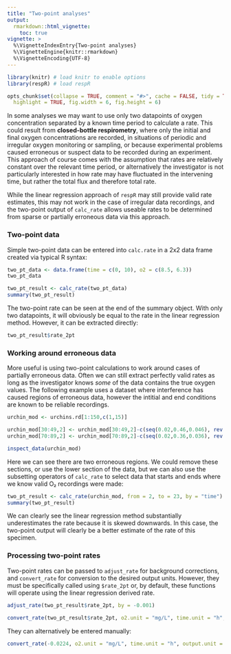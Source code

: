 ```yaml
---
title: "Two-point analyses"
output: 
  rmarkdown::html_vignette:
    toc: true
vignette: >
  %\VignetteIndexEntry{Two-point analyses}
  %\VignetteEngine{knitr::rmarkdown}
  %\VignetteEncoding{UTF-8}
---
```


```r
library(knitr) # load knitr to enable options
library(respR) # load respR

opts_chunk$set(collapse = TRUE, comment = "#>", cache = FALSE, tidy = TRUE, 
  highlight = TRUE, fig.width = 6, fig.height = 6)
```

In some analyses we may want to use only two datapoints of oxygen concentration separated by a known time period to calculate a rate. This could result from **closed-bottle respirometry**, where only the initial and final oxygen concentrations are recorded, in situations of periodic and irregular oxygen monitoring or sampling, or because experimental  problems caused erroneous or suspect data to be recorded during an experiment. This approach of course comes with the assumption that rates are relatively constant over the relevant time period, or alternatively the investigator is not particularly interested in how rate may have fluctuated in the intervening time, but rather the total flux and therefore total rate.

While the linear regression approach of `respR` may still provide valid rate estimates, this may not work in the case of irregular data recordings, and the two-point output of `calc_rate` allows useable rates to be determined from sparse or partially erroneous data via this approach.

### Two-point data
Simple two-point data can be entered into `calc.rate` in a 2x2 data frame created via typical R syntax:
```r
two_pt_data <- data.frame(time = c(0, 10), o2 = c(8.5, 6.3))
two_pt_data
```
```r
two_pt_result <- calc_rate(two_pt_data)
summary(two_pt_result)

```

The two-point rate can be seen at the end of the summary object. With only two datapoints, it will obviously be equal to the rate in the linear regression method. However, it can be extracted directly:

```r
two_pt_result$rate_2pt
```

### Working around erroneous data
More useful is using two-point calculations to work around cases of partially erroneous data. Often we can still extract perfectly valid rates as long as the investigator knows *some* of the data contains the true oxygen values.  The following example uses a dataset where interference has caused regions of erroneous data, however the intitial and end conditions are known to be reliable recordings. 
```r
urchin_mod <- urchins.rd[1:150,c(1,15)]

urchin_mod[30:49,2] <- urchin_mod[30:49,2]-c(seq(0.02,0.46,0.046), rev(seq(0.02,0.46,0.046)))
urchin_mod[70:89,2] <- urchin_mod[70:89,2]-c(seq(0.02,0.36,0.036), rev(seq(0.02,0.36,0.036)))
```

```r
inspect_data(urchin_mod)
```

Here we can see there are two erroneous regions. We could remove these sections, or use the lower section of the data, but we can also use the subsetting operators of `calc_rate` to select data that starts and ends where we know valid O₂ recordings were made:
```r
two_pt_result <- calc_rate(urchin_mod, from = 2, to = 23, by = "time")
summary(two_pt_result)
```

We can clearly see the linear regression method substantially underestimates the rate because it is skewed downwards. In this case, the two-point output will clearly be a better estimate of the rate of this specimen. 

### Processing two-point rates
Two-point rates can be passed to `adjust_rate` for background corrections, and `convert_rate` for conversion to the desired output units. However, they must be specifically called using `$rate_2pt` or, by default, these functions will operate using the linear regression derived rate. 
```r
adjust_rate(two_pt_result$rate_2pt, by = -0.001)

convert_rate(two_pt_result$rate_2pt, o2.unit = "mg/L", time.unit = "h", output.unit = "mg/h/g", volume = 25, mass = 0.2)
```

They can alternatively be entered manually:
```r
convert_rate(-0.0224, o2.unit = "mg/L", time.unit = "h", output.unit = "mg/h/g", volume = 25, mass = 0.2)
```


